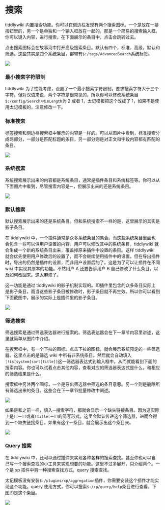 # 搜索

tiddlywiki 内置搜索功能。你可以在侧边栏发现有两个搜索图标。一个是放在一排按钮里的，另一个是单独和一个输入框放在一起的。那是一个简易的搜索输入框。你可以键入内容，进行搜索，在下面展示的条目中，点击会跳转过去。

点击搜索图标会在故事河中打开高级搜索条目。默认有四个，标准，高级，默认和筛选。这些其实是四个系统条目，都带有`$:/tags/AdvancedSearch`系统标签。

![](./img/search-display.png)

### 最小搜索字符限制

tiddlywiki 为了性能考虑，设置了一个最小搜索字符限制，要求搜索字符大于三个字符。但对汉语来说，两个字符是很常见的。所以你可以修改系统条目`$:/config/Search/MinLength`为 2 或者 1，太记模板把这个改成了 1，如果不是使用太记模板的，注意修改一下。

### 标准搜索

标签搜索和侧边栏搜索框中展示的内容是一样的。可以从图片中看到，标准搜索分成两部分，一部分是匹配标题的条目，另一部分则是对正文和字段内容都有匹配的条目。

![](./img/search-standard-display.png)

### 系统搜索

系统搜索展示出来的内容都是系统条目，通常是插件条目和系统标签等。你可以从下面图片中看到，尽管搜索内容是`一`，但展示出来的还是系统条目。

![](./img/search-system-display.png)

### 默认搜索

默认搜索展示出来的还是系统条目。但和系统搜索不一样的是，这里展示的其实是影子条目。

在 tiddlywiki 中，一个插件通常是众多系统条目的集合。而这些系统条目里面也会包含一些可以供用户设置的内容。用户可以修改其中的系统条目，tiddlywiki 就会生成一个新的系统条目出来，覆盖掉原来插件中设置的条目。这样 tiddlywiki 就会优先使用用户修改后的设置了，而不会继续使用插件中的设置。但在导出插件时，导出的仍然是插件的设置，而非用户设置后的了。这是为了可以让插件在不同 wiki 中实现其原本的功能。不然用户 A 还要告诉用户 B 自己修改了什么条目，以及如何改回来。这太麻烦了。

这一功能是通过 tiddlywiki 的影子机制实现的。即插件里包含的众多条目实际上是影子条目。而当这些影子条目被修改时，影子条目就不再生效。所以你可以看到下面截图中，展示的实际上是插件里的影子条目。

![](./img/search-shadows-display.png)

### 筛选搜索

筛选搜索是通过筛选表达器进行搜索的。筛选表达器会在下一章节内容里讲述，这里就简单从图片中介绍。

在搜索框中，有一个下拉的图标。点击下拉的图标，就会展示系统预定的一些筛选器。这里点击的是筛选 wiki 中所有非系统条目。然后就会自动填入`[!is[system]sort[title]]`这一筛选器表达式到输入框中。从而就能看到下面的搜索内容。你也可以试着点击其他内容，查看对应的筛选器表达式是什么，和相应的筛选结果是什么。

搜索框中另外两个图标，一个是导出筛选器中筛选的条目意思。另一个则是删除所有筛选出来的条目。这些会在下一章节批量修改中阐述。

![](./img/search-filter-display.png)

如果是和之前一样，填入`一`搜索字符，那就会显示一个缺失链接条目。因为这实际上是`[[一]]`或者`[title[一]]`的简写形式。这里会默认传递这个筛选器，进而会得到一个缺失链接条目。如果有这个`一`条目，就会展示出这个条目来。

![](./img/search-filter-display-1.png)

### Query 搜索

在 tiddlywiki 中，还可以通过插件来实现各种各样的搜索查找。甚至你也可以自己写一个搜索查找的小工具来实现想要的功能。这里不过多展开，只介绍两个。一个是 xp 插件中另一种搜索查找方式，query 搜索查找。

太记模板没有安装`$:/plugins/xp/aggregation`插件，你需要安装这个插件才能实现这个功能。query 使用方式，你可以搜索`$:/xp/query/help`条目进行查看，下图即是这个条目。

![](./img/search-query-display.png)
